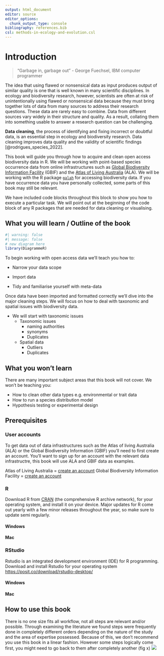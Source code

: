 ```yaml
---
output: html_document
editor: source
editor_options: 
  chunk_output_type: console
bibliography: references.bib 
csl: methods-in-ecology-and-evolution.csl
---
```


# Introduction

> "Garbage in, garbage out" - George Fuechsel, IBM computer programmer

The idea that using flawed or nonsensical data as input produces output of similar quality is one that is well known in many scientific disciplines. In ecology and biodiversity research, however, scientists are often at risk of unintentionally using flawed or nonsensical data because they must bring together lots of data from many sources to address their research questions. These data are rarely easy to combine. Data from different sources vary widely in their structure and quality. As a result, collating them into something usable to answer a research question can be challenging.

**Data cleaning**, the process of identifying and fixing incorrect or doubtful data, is an essential step in ecology and biodiversity research. Data cleaning improves data quality and the validity of scientific findings [@rodrigues_species_2022].

This book will guide you through how to acquire and clean open access biodiversity data in R. We will be working with point-based species occurrence data from online infrastructures such as [Global Biodiversity Information Facility](https://www.gbif.org/) (GBIF) and the [Atlas of Living Australia](https://www.ala.org.au/) (ALA). We will be working with the R package [`galah`](https://galah.ala.org.au/) for accessing biodiversity data. If you have occurrence data you have personally collected, some parts of this book may still be relevant.

We have included code blocks throughout this block to show you how to execute a particular task. We will point out at the beginning of the code block of any R packages that are needed for data cleaning or visualising.

## What you will learn / Outline of the book

<!--# Why do you load DiagrammeR explicitly here? Should it be hidden? Or loaded at all? -->

```r
#| warning: false
#| message: false
# new diagram here
library(DiagrammeR)
```

To begin working with open access data we'll teach you how to:

-   Narrow your data scope

-   Import data

-   Tidy and familiarise yourself with meta-data

Once data have been imported and formatted correctly we'll dive into the major cleaning steps. We will focus on how to deal with taxonomic and spatial issues with biodiversity data.

-   We will start with taxonomic issues
    -   Taxonomic issues
        -   naming authorities
        -   synonyms
        -   Duplicates
    -   Spatial data
        -   Outliers
        -   Duplicates

## What you won't learn

There are many important subject areas that this book will not cover. We won't be teaching you:

-   How to clean other data types e.g. environmental or trait data
-   How to run a species distribution model
-   Hypothesis testing or experimental design

## Prerequisites

### User accounts

To get data out of data infrastructures such as the Atlas of living Australia (ALA) or the Global Biodiversity Information (GBIF) you'll need to first create an account. You'll want to sign up for an account with the relevant data infrastructre, this book will use ALA and GBIF data as examples.

Atlas of Living Australia = [create an account](https://auth.ala.org.au/userdetails/registration/createAccount) Global Biodiversity Information Facility = [create an account](https://www.gbif.org/user/profile)

### R

Download R from [CRAN](https://cloud.r-project.org/) (the comprehensive R archive network), for your operating system, and install it on your device. Major updates for R come out yearly with a few minor releases throughout the year, so make sure to update semi regularly.

#### Windows {.unnumbered}

#### Mac {.unnumbered}

### RStudio

Rstudio is an integrated development environment (IDE) for R programming. Download and install Rstudio for your operating system <https://posit.co/download/rstudio-desktop/>

#### Windows {.unnumbered}

#### Mac {.unnumbered}

## How to use this book

There is no one size fits all workflow, not all steps are relevant and/or possible. Through examining the literature we found steps were frequently done in completely different orders depending on the nature of the study and the area of expertise possessed. Because of this, we don't recommend you use this book in a linear fashion. However some steps logically come first, you might need to go back to them after completely another (fig x) ![](images/data.cleaning-Page-2.drawio.png)
